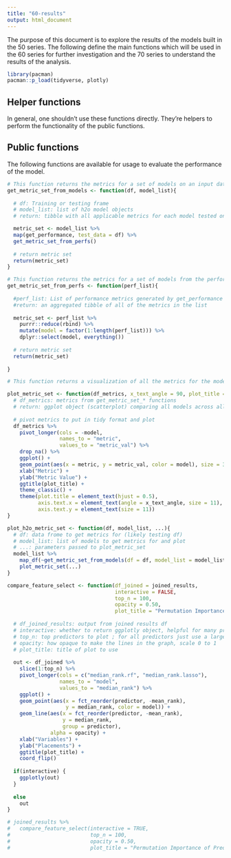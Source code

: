 ```yaml
---
title: "60-results"
output: html_document
---
```


The purpose of this document is to explore the results of the models built in the 50 series.  The following define the main functions which will be used in the 60 series for further investigation and the 70 series to understand the results of the analysis.

```r
library(pacman)
pacman::p_load(tidyverse, plotly)
```

## Helper functions
In general, one shouldn't use these functions directly.  They're helpers to perform the functionality of the public functions.


## Public functions
The following functions are available for usage to evaluate the performance of the model.

```r
# This function returns the metrics for a set of models on an input dataframe
get_metric_set_from_models <- function(df, model_list){
  
  # df: Training or testing frame
  # model_list: list of h2o model objects
  # return: tibble with all applicable metrics for each model tested on df

  metric_set <- model_list %>%
  map(get_performance, test_data = df) %>% 
  get_metric_set_from_perfs()
  
  # return metric set
  return(metric_set)
}
```

```r
# This function returns the metrics for a set of models from the performance metrics
get_metric_set_from_perfs <- function(perf_list){
  
  #perf_list: List of performance metrics generated by get_performance function
  #return: an aggregated tibble of all of the metrics in the list
  
  metric_set <- perf_list %>% 
    purrr::reduce(rbind) %>%
    mutate(model = factor(1:length(perf_list))) %>% 
    dplyr::select(model, everything())
  
  # return metric set
  return(metric_set)
  
}
```

```r
# This function returns a visualization of all the metrics for the models being compared

plot_metric_set <- function(df_metrics, x_text_angle = 90, plot_title = "Model Comparison Plot"){
  # df_metrics: metrics from get_metric_set_* functions
  # return: ggplot object (scatterplot) comparing all models across all applicable metrics
  
  # pivot metrics to put in tidy format and plot
  df_metrics %>% 
    pivot_longer(cols = -model,
                 names_to = "metric",
                 values_to = "metric_val") %>% 
    drop_na() %>% 
    ggplot() +
    geom_point(aes(x = metric, y = metric_val, color = model), size = 3) +
    xlab("Metric") +
    ylab("Metric Value") +
    ggtitle(plot_title) +
    theme_classic() +
    theme(plot.title = element_text(hjust = 0.5),
          axis.text.x = element_text(angle = x_text_angle, size = 11),
          axis.text.y = element_text(size = 11))
}

```

```r
plot_h2o_metric_set <- function(df, model_list, ...){
  # df: data frome to get metrics for (likely testing df)
  # model_list: list of models to get metrics for and plot
  # ...: parameters passed to plot_metric_set
  model_list %>% 
    map_df(~get_metric_set_from_models(df = df, model_list = model_list)) %>% 
    plot_metric_set(...)
}
```

```r
compare_feature_select <- function(df_joined = joined_results, 
                                   interactive = FALSE, 
                                   top_n = 100,
                                   opacity = 0.50,
                                   plot_title = "Permutation Importance of Predictors by Model"){
  
  # df_joined_results: output from joined results df
  # interactive: whether to return ggplotly object, helpful for many predictors
  # top_n: top predictors to plot ; for all predictors just use a large a number
  # opacity: how opaque to make the lines in the graph, scale 0 to 1
  # plot_title: title of plot to use
  
  out <- df_joined %>% 
    slice(1:top_n) %>% 
    pivot_longer(cols = c("median_rank.rf", "median_rank.lasso"),
                 names_to = "model",
                 values_to = "median_rank") %>% 
    ggplot() +
    geom_point(aes(x = fct_reorder(predictor, -mean_rank), 
                   y = median_rank, color = model)) +
    geom_line(aes(x = fct_reorder(predictor, -mean_rank), 
                  y = median_rank, 
                  group = predictor), 
              alpha = opacity) +
    xlab("Variables") +
    ylab("Placements") +
    ggtitle(plot_title) +
    coord_flip()
  
  if(interactive) {
    ggplotly(out)
  }
  
  else 
    out
}

# joined_results %>% 
#   compare_feature_select(interactive = TRUE,
#                          top_n = 100,
#                          opacity = 0.50,
#                          plot_title = "Permutation Importance of Predictors by Model")
```

